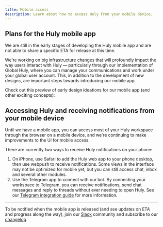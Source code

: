 ```yaml
---
title: Mobile access
description: Learn about how to access Huly from your mobile device.
---
```



## Plans for the Huly mobile app

We are still in the early stages of developing the Huly mobile app and are not able to share a specific ETA for release at this time.

We're working on big infrastructure changes that will profoundly impact the way users interact with Huly — particularly through our implementation of Global Huly, where you can manage your communications and work under your global user account. This, in addition to the development of new designs, are important steps towards introducing our mobile app. 

Check out this preview of early design ideations for our mobile app (and other exciting concepts):

<YouTube id="d7uVbJMkj7Y" posterQuality="max" />

## Accessing Huly and receiving notifications from your mobile device

Until we have a mobile app, you can access most of your Huly workspace through the browser on a mobile device, and we're continuing to make improvements to the UI for mobile access.

There are currently two ways to receive Huly notifications on your phone:
1. On iPhone, use Safari to add the Huly web app to your phone desktop, then use webpush to receive notifications. Some views in the interface may not be optimized for mobile yet, but you can still access chat, inbox and several other modules.
2. Use the Telegram app to connect with our bot. By connecting your workspace to Telegram, you can receive notifications, send chat messages and reply to threads without ever needing to open Huly. See our [Telegram integration guide](/integrations/telegram) for more information.

---

To be notified when the mobile app is released (and see updates on ETA and progress along the way), join our <a href="https://huly.link/slack" target="_blank">Slack</a> community and subscribe to our <a href="https://v1.huly.io/changelog/" target="_blank">changelog</a>.
